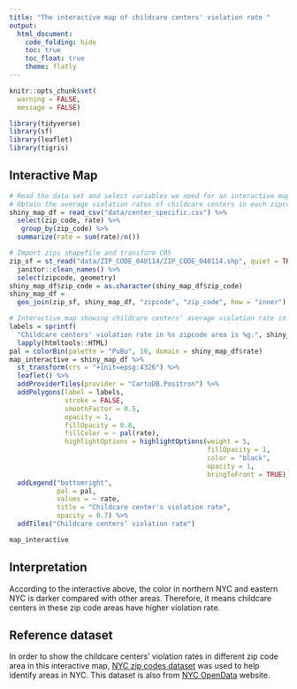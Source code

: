```yaml
---
title: "The interactive map of childcare centers' violation rate "
output: 
  html_document:
    code_folding: hide
    toc: true
    toc_float: true
    theme: flatly
---
```


```r
knitr::opts_chunk$set(
  warning = FALSE,
  message = FALSE)
```

```r
library(tidyverse)
library(sf)
library(leaflet)
library(tigris)
```

## Interactive Map

```r
# Read the data set and select variables we need for an interactive map.
# Obtain the average violation rates of childcare centers in each zipcode area.
shiny_map_df = read_csv("data/center_specific.csv") %>%
  select(zip_code, rate) %>% 
   group_by(zip_code) %>%
  summarize(rate = sum(rate)/n())

# Import zips shapefile and transform CRS
zip_sf = st_read("data/ZIP_CODE_040114/ZIP_CODE_040114.shp", quiet = TRUE) %>%
  janitor::clean_names() %>%
  select(zipcode, geometry)
shiny_map_df$zip_code = as.character(shiny_map_df$zip_code)
shiny_map_df =
  geo_join(zip_sf, shiny_map_df, "zipcode", "zip_code", how = "inner")

# Interactive map showing childcare centers‘ average violation rate in each zip code area
labels = sprintf(
  "Childcare centers' violation rate in %s zipcode area is %g.", shiny_map_df$zipcode, shiny_map_df$rate) %>%
  lapply(htmltools::HTML)
pal = colorBin(palette = "PuBu", 10, domain = shiny_map_df$rate)
map_interactive = shiny_map_df %>%
  st_transform(crs = "+init=epsg:4326") %>%
  leaflet() %>%
  addProviderTiles(provider = "CartoDB.Positron") %>%
  addPolygons(label = labels,
              stroke = FALSE,
              smoothFactor = 0.5,
              opacity = 1,
              fillOpacity = 0.8,
              fillColor = ~ pal(rate),
              highlightOptions = highlightOptions(weight = 5,
                                                  fillOpacity = 1,
                                                  color = "black",
                                                  opacity = 1,
                                                  bringToFront = TRUE)) %>%
  addLegend("bottomright",
            pal = pal,
            values = ~ rate,
            title = "Childcare center's violation rate",
            opacity = 0.7) %>%
  addTiles("Childcare centers‘ violation rate")

map_interactive
```

## Interpretation

According to the interactive above, the color in northern NYC and eastern NYC is darker compared with other areas. Therefore, it means childcare centers in these zip code areas have higher violation rate. 


## Reference dataset

In order to show the childcare centers' violation rates in different zip code area in this interactive map, [NYC zip codes dataset](https://data.cityofnewyork.us/Business/Zip-Code-Boundaries/i8iw-xf4u) was used to help identify areas in NYC. This dataset is also from [NYC OpenData](https://opendata.cityofnewyork.us/) website.


